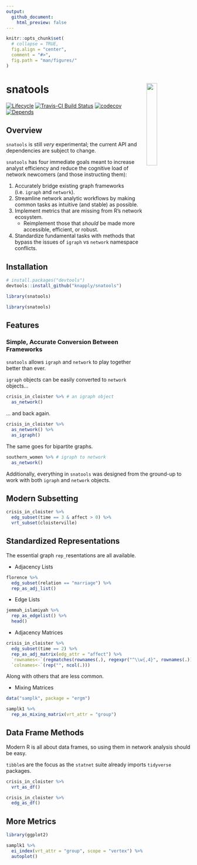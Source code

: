 ```yaml
---
output: 
  github_document:
    html_preview: false
---
```


<!-- README.Rmd generates README.md. -->

```r
knitr::opts_chunk$set(
  # collapse = TRUE,
  fig.align = "center",
  comment = "#>",
  fig.path = "man/figures/"
)
```




# snatools <a href="http://res.cloudinary.com/syknapptic/image/upload/v1537658876/logo_bnrvvg.png"> <img src="http://res.cloudinary.com/syknapptic/image/upload/v1537658876/logo_bnrvvg.png" align="right" height="24%" width="24%" href="http://res.cloudinary.com/syknapptic/image/upload/v1537658876/logo_bnrvvg.png"/> </a>

[![Lifecycle](https://img.shields.io/badge/lifecycle-experimental-orange.svg)](https://www.tidyverse.org/lifecycle/#experimental)
[![Travis-CI Build Status](https://travis-ci.org/knapply/snatools.svg?branch=master)](https://travis-ci.org/knapply/snatools)
[![codecov](https://codecov.io/gh/knapply/snatools/branch/master/graph/badge.svg)](https://codecov.io/gh/knapply/snatools)
[![Depends](https://img.shields.io/badge/Depends-GNU_R>=3.2-blue.svg)](https://www.r-project.org/)

<!-- [![GitHub Downloads](https://img.shields.io/github/downloads/knapply/snatools/total.svg)](https://github.com/knapply/snatools) -->

## Overview

`snatools` is still _very_ experimental; the current API and dependencies are subject to change.


`snatools` has four immediate goals meant to increase analyst efficiency and reduce the cognitive load of network newcomers (and those instructing them):

1. Accurately bridge existing graph frameworks (i.e. `igraph` and `network`).
2. Streamline network analytic workflows by making common tasks as intuitive (and stable) as possible.
3. Implement metrics that are missing from R's network ecosystem.
    + Reimplement those that _should_ be made more accessible, efficient, or robust.
4. Standardize fundamental tasks with methods that bypass the issues of `igraph` vs `network` namespace conflicts.


<!-- Additionally, `snatools` seeks to prepare for the future by establishing the foundation (or a set of lessons-learned) for an enhanced network framework that: -->

<!-- 1. continues to be compatible with legacy frameworks. -->
<!-- 2. can be extended to take advantage of modern and future R's ecosystem . -->
<!--     + Optimization? `Rcpp`, C++'s Boost Graph Library, Python's graph-tool (heavily C++), CUDA -->
<!--     + Data Frame Efficiency? `data.table` -->
<!--     + Spatial Vector Data? `sf` -->
<!--     + Intuitive Code? `tidyverse`  -->
<!--         + `tidygraph` and `ggraph` may still be maturing, but they've rendered many legacy workflows for graph manipulation and plotting obsolete. -->
<!--     + Next Generation Tools? [Apache Arrow](https://arrow.apache.org/) is coming. -->


## Installation

```r
# install.packages("devtools")
devtools::install_github("knapply/snatools")

library(snatools)
```

```r
library(snatools)
```

## Features

### Simple, Accurate Conversion Between Frameworks

`snatools` allows `igraph` and `network` to play together better than ever.

`igraph` objects can be easily converted to `network` objects...

```r
crisis_in_cloister %>% # an igraph object
  as_network()
```

... and back again.

```r
crisis_in_cloister %>% 
  as_network() %>% 
  as_igraph()
```

The same goes for bipartite graphs.

```r
southern_women %>% # igraph to network
  as_network()
```


Additionally, everything in `snatools` was designed from the ground-up to work with both `igraph` and `network` objects.

## Modern Subsetting

```r
crisis_in_cloister %>% 
  edg_subset(time == 3 & affect > 0) %>% 
  vrt_subset(cloisterville)
```


## Standardized Representations

The essential graph `rep_`resentations are all available.

* Adjacency Lists

```r
florence %>% 
  edg_subset(relation == "marriage") %>% 
  rep_as_adj_list()
```

* Edge Lists

```r
jemmah_islamiyah %>% 
  rep_as_edgelist() %>% 
  head()
```

* Adjacency Matrices

```r
crisis_in_cloister %>%
  edg_subset(time == 2) %>% 
  rep_as_adj_matrix(edg_attr = "affect") %>% 
  `rownames<-`(regmatches(rownames(.), regexpr("^\\w{,4}", rownames(.)))) %>% 
  `colnames<-`(rep("", ncol(.)))
```

Along with others that are less common.

* Mixing Matrices

```r
data("samplk", package = "ergm")

samplk1 %>%
  rep_as_mixing_matrix(vrt_attr = "group")
```

## Data Frame Methods

Modern R is all about data frames, so using them in network analysis should be easy.

`tibble`s are the focus as the `statnet` suite already imports `tidyverse` packages.

```r
crisis_in_cloister %>% 
  vrt_as_df()

crisis_in_cloister %>% 
  edg_as_df()
```

## More Metrics

```r
library(ggplot2)

samplk1 %>% 
  ei_index(vrt_attr = "group", scope = "vertex") %>% 
  autoplot()
```


